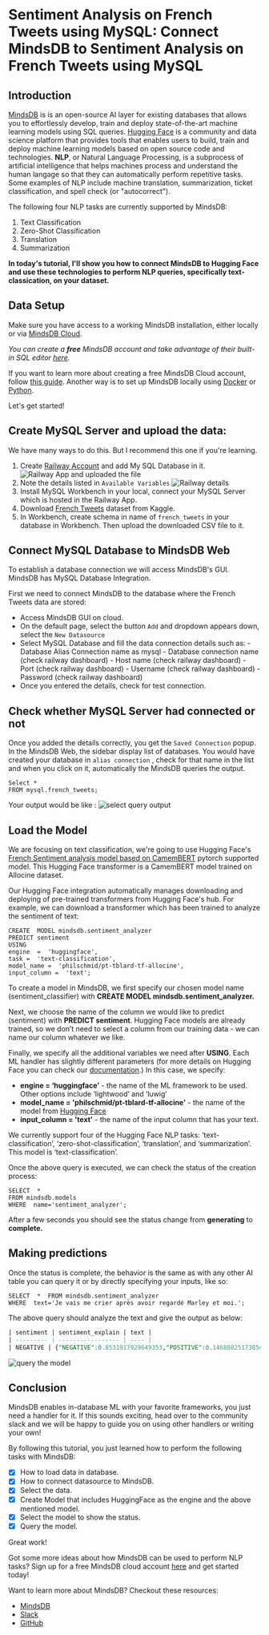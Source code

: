 

# Sentiment Analysis on French Tweets using MySQL: Connect MindsDB to Sentiment Analysis on French Tweets using MySQL

## Introduction

[MindsDB](https://mindsdb.com/) is is an open-source AI layer for existing databases that allows you to effortlessly develop, train and deploy state-of-the-art machine learning models using SQL queries. 
[Hugging Face](https://huggingface.co/) is a community and data science platform that provides tools that enables users to build, train and deploy machine learning models based on open source code and technologies. 
**NLP**, or Natural Language Processing, is a subprocess of artificial intelligence that helps machines process and understand the human langage so that they can automatically perform repetitive tasks. 
Some examples of NLP include machine translation, summarization, ticket classification, and spell check (or "autocorrect").

The following four NLP tasks are currently supported by MindsDB:

1. Text Classification
2. Zero-Shot Classification
3. Translation
4. Summarization

**In today's tutorial, I'll show you how to connect MindsDB to Hugging Face and use these technologies to perform NLP queries, specifically text-classication, on your dataset.**

## Data Setup

Make sure you have access to a working MindsDB installation, either locally or via [MindsDB Cloud](https://cloud.mindsdb.com/). 

*You can create a **free** MindsDB account and take advantage of their built-in SQL editor [here](https://cloud.mindsdb.com/editor).*

If you want to learn more about creating a free MindsDB Cloud account, follow
[this guide](/setup/cloud/). Another way is to set up MindsDB locally using [Docker](/setup/self-hosted/docker/) or [Python](/setup/self-hosted/pip/source/).

Let's get started!

##  Create MySQL Server and upload the data:
We have many ways to do this. But I recommend this one if you're learning. 
1. Create [Railway Account](https://railway.app/) and add My SQL Database in it.
![Railway App and uploaded the file](https://drive.google.com/file/d/1k6_gs82T7v_XGf2c5kj_Ax6vuMLBvNXV/view?usp=share_link)
2. Note the details listed in `Available Variables`
![Railway details](mindsdb/tutorials/images/sentiment-analysis-on-french-tweets/railwaydetails.png)
3. Install MySQL Workbench in your local, connect your MySQL Server which is hosted in the Railway App.
4. Download [French Tweets](https://www.kaggle.com/datasets/hbaflast/french-twitter-sentiment-analysis?resource=download) dataset from Kaggle.
5. In Workbench, create schema in name of `french_tweets`  in your database in Workbench. Then upload the downloaded CSV file to it. 


## Connect MySQL Database to MindsDB Web

To establish a database connection we will access MindsDB's GUI. MindsDB has MySQL Database Integration.

First we need to connect MindsDB to the database where the French Tweets data are stored:

 - Access MindsDB GUI on cloud.
 - On the default page, select the button  `Add`  and dropdown appears down, select the `New Datasource` 
 - Select MySQL Database and fill the data connection details such as:
	   - Database Alias Connection name as mysql
	   - Database connection name (check railway dashboard)
	   - Host name (check railway dashboard)
	   - Port (check railway dashboard)
	   - Username (check railway dashboard)
	   - Password (check railway dashboard)
- Once you entered the details, check for test connection.

 
 ## Check whether MySQL Server had connected or not

Once you added the details correctly, you get the `Saved Connection` popup.  In the MindsDB Web, the sidebar display list of databases. You would have created your database in `alias connection` , check for that name in the list and when you click on it, automatically the MindsDB queries the output. 

```
Select * 
FROM mysql.french_tweets;
```
Your output would be like :
![select query output](mindsdb/tutorials/images/sentiment-analysis-on-french-tweets/query.png)

## Load the Model

We are focusing on text classification, we're going to use Hugging Face's [French Sentiment analysis model based on CamemBERT](https://huggingface.co/philschmid/pt-tblard-tf-allocine/tree/main) pytorch supported model. This Hugging Face transformer is a CamemBERT model trained on Allocine dataset.

Our Hugging Face integration automatically manages downloading and deploying of pre-trained transformers from Hugging Face's hub. For example, we can download a transformer which has been trained to analyze the sentiment of text:
```
CREATE  MODEL mindsdb.sentiment_analyzer
PREDICT sentiment
USING
engine  =  'huggingface',
task =  'text-classification',
model_name =  'philschmid/pt-tblard-tf-allocine',
input_column =  'text';
```
To create a model in MindsDB, we first specify our chosen model name (sentiment_classifier) with **CREATE MODEL mindsdb.sentiment_analyzer.**

Next, we choose the name of the column we would like to predict (sentiment) with **PREDICT sentiment**. Hugging Face models are already trained, so we don’t need to select a column from our training data - we can name our column whatever we like.

Finally, we specify all the additional variables we need after **USING**. Each ML handler has slightly different parameters (for more details on Hugging Face you can check our [documentation](https://docs.mindsdb.com/custom-model/huggingface?_gl=1*dxyiz5*_ga*MjEyNzE5MjgzMy4xNjY4Nzg5OTkz*_ga_7LGFPGV6XV*MTY3MDkwMjEwOS41Mi4xLjE2NzA5MDI4ODYuNjAuMC4w).) In this case, we specify:  

-   **engine = ‘huggingface’**  - the name of the ML framework to be used. Other options include ‘lightwood’ and ‘luwig’
-   **model_name = 'philschmid/pt-tblard-tf-allocine'**  - the name of the model from  [Hugging Face](https://huggingface.co/models)
-   **input_column = 'text'**  - the name of the input column that has your text.

We currently support four of the Hugging Face NLP tasks: ‘text-classification’, ‘zero-shot-classification’, ‘translation’, and ‘summarization’. This model is ‘text-classification’.

Once the above query is executed, we can check the status of the creation process:
```
SELECT  *
FROM mindsdb.models
WHERE  name='sentiment_analyzer';
```
After a few seconds you should see the status change from **generating** to **complete.**

## Making predictions

Once the status is complete, the behavior is the same as with any other AI table you can query it or by directly specifying your inputs, like so:

```
SELECT  *  FROM mindsdb.sentiment_analyzer
WHERE  text='Je vais me crier après avoir regardé Marley et moi.';
```

The above query should analyze the text and give the output as below:

```sql
| sentiment | sentiment_explain | text |
| --------- | ----------------- | ---- |
| NEGATIVE | {"NEGATIVE":0.8531917929649353,"POSITIVE":0.14680825173854828} | Je vais me crier après avoir regardé Marley et moi. |
```
![query the model](mindsdb/tutorials/images/sentiment-analysis-on-french-tweets/querythemodel.png)


## Conclusion

MindsDB enables in-database ML with your favorite frameworks, you just need a handler for it. If this sounds exciting, head over to the community slack and we will be happy to guide you on using other handlers or writing your own!

By following this tutorial, you just learned how to perform the following tasks with MindsDB:

- [x]  How to load data in database.
- [x]  How to connect datasource to MindsDB.
- [x]  Select the data.
- [x]  Create Model that includes HuggingFace as the engine and the above mentioned model.
- [x]  Select the model to show the status.
- [x] Query the model.

Great work!

Got some more ideas about how MindsDB can be used to perform NLP tasks? 
Sign up for a free MindsDB cloud account [here](https://cloud.mindsdb.com/) and get started today!

Want to learn more about MindsDB? Checkout these resources:
- [MindsDB](https://mindsdb.com/)
- [Slack](https://mindsdbcommunity.slack.com/join/shared_invite/zt-1qak5iv6e-csh3EI8mM0iFkqJaNbsCGw#/shared-invite/email)
- [GitHub](https://github.com/mindsdb/mindsdb/)